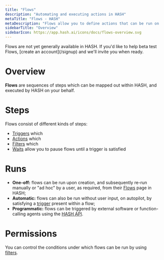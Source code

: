 ```yaml
---
title: "Flows"
description: "Automating and executing actions in HASH"
metaTitle: "Flows - HASH"
metaDescription: "Flows allow you to define actions that can be run on a schedule, in response to a trigger, or manually"
sidebarTitle: "Overview"
sidebarIcon: https://app.hash.ai/icons/docs/flows-overview.svg
---
```


<Callout style="information" type="coming-soon">
  Flows are not yet generally available in HASH. If you'd like to help beta test
  Flows, [create an account](/signup) and we'll invite you when ready.
</Callout>

# Overview

**Flows** are sequences of steps which can be mapped out within HASH, and executed by HASH on your behalf.

# Steps

Flows consist of different kinds of steps:

- [Triggers](/guide/flows/triggers) which
- [Actions](/guide/flows/actions) which
- [Filters](/guide/flows/filters) which 
- [Waits](/guide/flows/waits) allow you to pause flows until a trigger is satisfied

# Runs

- **One-off:** flows can be run upon creation, and subsequently re-run manually or "ad hoc" by a user, as required, from their [Flows](https://app.hash.ai/flows) page in HASH;
- **Automatic:** flows can also be run without user input, on autopilot, by satisfying a [trigger](/guide/flows/triggers) present within a flow;
- **Programmatic:** flows can be triggered by external software or function-calling agents using the [HASH API](https://hash.dev/docs/flows/api).

# Permissions

You can control the conditions under which flows can be run by using [filters](/guide/flows/filters).